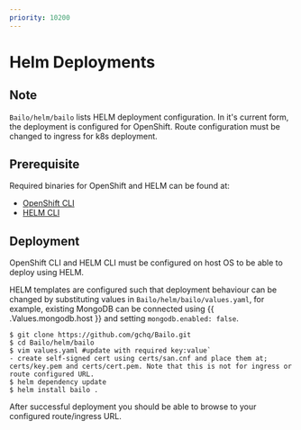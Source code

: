 ```yaml
---
priority: 10200
---
```



# Helm Deployments

## Note

`Bailo/helm/bailo` lists HELM deployment configuration. In it's current form, the deployment is configured for
OpenShift. Route configuration must be changed to ingress for k8s deployment.

## Prerequisite

Required binaries for OpenShift and HELM can be found at:

- [OpenShift CLI](https://mirror.openshift.com/pub/openshift-v4/clients/oc/latest/linux/oc.tar.gz)
- [HELM CLI](https://github.com/helm/helm/releases)

## Deployment

OpenShift CLI and HELM CLI must be configured on host OS to be able to deploy using HELM.

HELM templates are configured such that deployment behaviour can be changed by substituting values in
`Bailo/helm/bailo/values.yaml`, for example, existing MongoDB can be connected using \{\{ .Values.mongodb.host \}\} and
setting `mongodb.enabled: false`.

```
$ git clone https://github.com/gchq/Bailo.git
$ cd Bailo/helm/bailo
$ vim values.yaml #update with required key:value`
- create self-signed cert using certs/san.cnf and place them at; certs/key.pem and certs/cert.pem. Note that this is not for ingress or route configured URL.
$ helm dependency update
$ helm install bailo .
```

After successful deployment you should be able to browse to your configured route/ingress URL.

